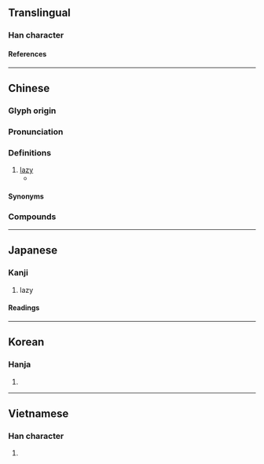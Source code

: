 {{also|憜}}
{{character info}}
==Translingual==

===Han character===
{{Han char|rn=61|rad=心|as=09|sn=12|four=94027|canj=PKMB|ids=⿰忄⿱左月}}

====References====
{{Han ref|kx=0392.210|dkj=10855|dj=0728.070|hdz=42326.110|uh=60F0}}

----

==Chinese==
{{zh-forms|alt=媠,隳-obsolete,墮}}

===Glyph origin===
{{Han etym}}

===Pronunciation===
{{zh-pron
|m=duò
|c=do6
|h=pfs=tho
|md=dô̤
|mn=xm,zz,tw:tō/qz:tǒ͘/qz:tǒ/xm,zz,tp,kh,tn,sx,yl,km,mg,hc,tc:tōaⁿ/qz,lk:tǒaⁿ
|mn_note=tō/tǒ͘/tǒ - literary; tōaⁿ - vernacular
|mn-t=duan6
|w=3du
|mc=y
|oc=y
|cat=a
}}

===Definitions===
{{zh-hanzi}}

# [[lazy]]
#* {{zh-x|教 不 嚴，師 之 惰。|To teach, without severity, is the teacher's '''laziness'''.|ref=Sanzijing}}

====Synonyms====
{{zh-dial|懶惰}}

===Compounds===
{{zh-der|貧惰|惰慢|惰民|慵惰|慢惰|怠惰|嬌惰|媮惰|惰性|懶惰|遊惰|窳惰}}

----

==Japanese==

===Kanji===
{{ja-kanji|grade=c|rs=心09}}

# lazy

====Readings====
{{ja-readings
|goon=だ
|kanon=た
|kun=おこた-る
}}

----

==Korean==

===Hanja===
{{ko-hanja|타}}

# {{rfdef|ko|sort=心09}}

----

==Vietnamese==

===Han character===
{{vi-readings|rs=心09|reading=[[đoạ]], [[noạ]]}}

# {{rfdef|vi|sort=心09}}